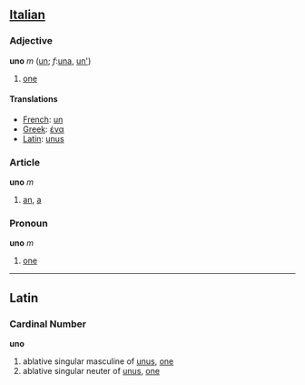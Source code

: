 ==[[Italian]]==
===Adjective===
'''uno''' ''m'' ([[un]]; ''f'':[[una]], [[un']])

# [[one]]
====Translations====
*[[French]]: [[un]]
*[[Greek]]: [[ένα]]
*[[Latin]]: [[unus]]

===Article===
'''uno''' ''m''

# [[an]], [[a]]

===Pronoun===
'''uno''' ''m''

# [[one]]

----
==Latin==
===Cardinal Number===
'''uno'''

#ablative singular masculine of [[unus]], [[one]]
#ablative singular neuter of [[unus]], [[one]]
